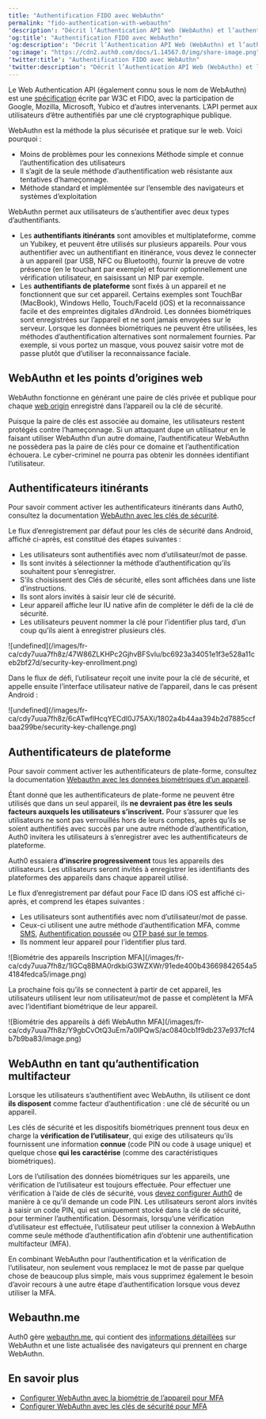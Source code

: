 ```yaml
---
title: "Authentification FIDO avec WebAuthn"
permalink: "fido-authentication-with-webauthn"
'description': "Décrit l’Authentication API Web (WebAuthn) et l’authentification basée sur FIDO, et comment elle fonctionne avec l’authentification multifacteur (MFA) Auth0."
'og:title': "Authentification FIDO avec WebAuthn"
'og:description': "Décrit l’Authentication API Web (WebAuthn) et l’authentification basée sur FIDO, et comment elle fonctionne avec l’authentification multifacteur (MFA) Auth0."
'og:image': "https://cdn2.auth0.com/docs/1.14567.0/img/share-image.png"
'twitter:title': "Authentification FIDO avec WebAuthn"
'twitter:description': "Décrit l’Authentication API Web (WebAuthn) et l’authentification basée sur FIDO, et comment elle fonctionne avec l’authentification multifacteur (MFA) Auth0."
---
```


Le Web Authentication API (également connu sous le nom de WebAuthn) est une [spécification](https://www.w3.org/TR/webauthn/) écrite par W3C et FIDO, avec la participation de Google, Mozilla, Microsoft, Yubico et d’autres intervenants. L’API permet aux utilisateurs d’être authentifiés par une clé cryptographique publique.

WebAuthn est la méthode la plus sécurisée et pratique sur le web. Voici pourquoi :

* Moins de problèmes pour les connexions Méthode simple et connue l’authentification des utilisateurs
* Il s’agit de la seule méthode d’authentification web résistante aux tentatives d’hameçonnage.
* Méthode standard et implémentée sur l’ensemble des navigateurs et systèmes d’exploitation

WebAuthn permet aux utilisateurs de s’authentifier avec deux types d’authentifiants.

* Les **authentifiants itinérants** sont amovibles et multiplateforme, comme un Yubikey, et peuvent être utilisés sur plusieurs appareils. Pour vous authentifier avec un authentifiant en itinérance, vous devez le connecter à un appareil (par USB, NFC ou Bluetooth), fournir la preuve de votre présence (en le touchant par exemple) et fournir optionnellement une vérification utilisateur, en saisissant un NIP par exemple.
* Les **authentifiants de plateforme** sont fixés à un appareil et ne fonctionnent que sur cet appareil. Certains exemples sont TouchBar (MacBook), Windows Hello, Touch/FaceId (iOS) et la reconnaissance facile et des empreintes digitales d’Android. Les données biométriques sont enregistrées sur l’appareil et ne sont jamais envoyées sur le serveur. Lorsque les données biométriques ne peuvent être utilisées, les méthodes d’authentification alternatives sont normalement fournies. Par exemple, si vous portez un masque, vous pouvez saisir votre mot de passe plutôt que d’utiliser la reconnaissance faciale.

## WebAuthn et les points d’origines web

WebAuthn fonctionne en générant une paire de clés privée et publique pour chaque [web origin](https://en.wikipedia.org/wiki/Same-origin_policy) enregistré dans l’appareil ou la clé de sécurité.

Puisque la paire de clés est associée au domaine, les utilisateurs restent protégés contre l’hameçonnage. Si un attaquant dupe un utilisateur en le faisant utiliser WebAuthn d’un autre domaine, l’authentificateur WebAuthn ne possèdera pas la paire de clés pour ce domaine et l’authentification échouera. Le cyber-criminel ne pourra pas obtenir les données identifiant l’utilisateur.

## Authentificateurs itinérants

Pour savoir comment activer les authentificateurs itinérants dans Auth0, consultez la documentation [WebAuthn avec les clés de sécurité](/docs/fr-ca/secure/multi-factor-authentication/fido-authentication-with-webauthn/configure-webauthn-security-keys-for-mfa).

Le flux d’enregistrement par défaut pour les clés de sécurité dans Android, affiché ci-après, est constitué des étapes suivantes :

* Les utilisateurs sont authentifiés avec nom d’utilisateur/mot de passe.
* Ils sont invités à sélectionner la méthode d’authentification qu’ils souhaitent pour s’enregistrer.
* S’ils choisissent des Clés de sécurité, elles sont affichées dans une liste d’instructions.
* Ils sont alors invités à saisir leur clé de sécurité.
* Leur appareil affiche leur IU native afin de compléter le défi de la clé de sécurité.
* Les utilisateurs peuvent nommer la clé pour l’identifier plus tard, d’un coup qu’ils aient à enregistrer plusieurs clés.

<Frame>![undefined](/images/fr-ca/cdy7uua7fh8z/47W86ZLKHPc2GjhvBFSvlu/bc6923a34051e1f3e528a11ceb2bf27d/security-key-enrollment.png)</Frame>

Dans le flux de défi, l’utilisateur reçoit une invite pour la clé de sécurité, et appelle ensuite l’interface utilisateur native de l’appareil, dans le cas présent Android :

<Frame>![undefined](/images/fr-ca/cdy7uua7fh8z/6cATwflHcqYECdI0J75AXi/1802a4b44aa394b2d7885ccfbaa299be/security-key-challenge.png)</Frame>

## Authentificateurs de plateforme

Pour savoir comment activer les authentificateurs de plate-forme, consultez la documentation [Webauthn avec les données biométriques d’un appareil](/docs/fr-ca/secure/multi-factor-authentication/fido-authentication-with-webauthn/configure-webauthn-device-biometrics-for-mfa).

Étant donné que les authentificateurs de plate-forme ne peuvent être utilisés que dans un seul appareil, ils **ne devraient pas être les seuls facteurs auxquels les utilisateurs s’inscrivent.** Pour s’assurer que les utilisateurs ne sont pas verrouillés hors de leurs comptes, après qu’ils se soient authentifiés avec succès par une autre méthode d’authentification, Auth0 invitera les utilisateurs à s’enregistrer avec les authentificateurs de plateforme.

Auth0 essaiera **d’inscrire progressivement** tous les appareils des utilisateurs. Les utilisateurs seront invités à enregistrer les identifiants des plateformes des appareils dans chaque appareil utilisé.

Le flux d’enregistrement par défaut pour Face ID dans iOS est affiché ci-après, et comprend les étapes suivantes :

* Les utilisateurs sont authentifiés avec nom d’utilisateur/mot de passe.
* Ceux-ci utilisent une autre méthode d’authentification <Tooltip href="/docs/fr-ca/glossary?term=multifactor-authentication" tip="Authentification multifacteur (MFA)
Processus d’authentification de l’utilisateur qui utilise un facteur en plus du nom d’utilisateur et du mot de passe, tel qu’un code par SMS." cta="Voir le glossaire">MFA</Tooltip>, comme [SMS](/docs/fr-ca/secure/multi-factor-authentication/multi-factor-authentication-factors/configure-sms-voice-notifications-mfa), [Authentification poussée](/docs/fr-ca/secure/multi-factor-authentication/multi-factor-authentication-factors/configure-push-notifications-for-mfa) ou [OTP basé sur le temps](/docs/fr-ca/secure/multi-factor-authentication/multi-factor-authentication-factors/configure-otp-notifications-for-mfa).
* Ils nomment leur appareil pour l’identifier plus tard.

<Frame>![Biométrie des appareils Inscription MFA](/images/fr-ca/cdy7uua7fh8z/1lGCq8BMA0rdkbiG3WZXWr/91ede400b43669842654a54184fedca5/image.png)</Frame>

La prochaine fois qu’ils se connectent à partir de cet appareil, les utilisateurs utilisent leur nom utilisateur/mot de passe et complètent la MFA avec l’identifiant biométrique de leur appareil.

<Frame>![Biométrie des appareils à défi WebAuthn MFA](/images/fr-ca/cdy7uua7fh8z/Y9gbCvOtQ3uEm7a0lPQwS/ac0840cb1f9db237e937fcf4b7b9ba83/image.png)</Frame>

## WebAuthn en tant qu’authentification multifacteur

<Callout icon="file-lines" color="#0EA5E9" iconType="regular">

Lorsque les utilisateurs s’authentifient avec WebAuthn, ils utilisent ce dont **ils disposent** comme facteur d’authentification : une clé de sécurité ou un appareil.

Les clés de sécurité et les dispositifs biométriques prennent tous deux en charge la **vérification de l’utilisateur**, qui exige des utilisateurs qu’ils fournissent une information **connue** (code PIN ou code à usage unique) et quelque chose **qui les caractérise** (comme des caractéristiques biométriques).

Lors de l’utilisation des données biométriques sur les appareils, une vérification de l’utilisateur est toujours effectuée. Pour effectuer une vérification à l’aide de clés de sécurité, vous [devez configurer Auth0](/docs/fr-ca/secure/multi-factor-authentication/fido-authentication-with-webauthn/configure-webauthn-security-keys-for-mfa) de manière à ce qu’il demande un code PIN. Les utilisateurs seront alors invités à saisir un code PIN, qui est uniquement stocké dans la clé de sécurité, pour terminer l’authentification. Désormais, lorsqu’une vérification d’utilisateur est effectuée, l’utilisateur peut utiliser la connexion à WebAuthn comme seule méthode d’authentification afin d’obtenir une authentification multifacteur (MFA).

En combinant WebAuthn pour l’authentification et la vérification de l’utilisateur, non seulement vous remplacez le mot de passe par quelque chose de beaucoup plus simple, mais vous supprimez également le besoin d’avoir recours à une autre étape d’authentification lorsque vous devez utiliser la MFA.

</Callout>

## Webauthn.me

Auth0 gère [webauthn.me](https://a0.to/webauthme-auth0-docs), qui contient des [informations détaillées](https://webauthn.me/introduction) sur WebAuthn et une liste actualisée des navigateurs qui prennent en charge WebAuthn.

## En savoir plus

* [Configurer WebAuthn avec la biométrie de l’appareil pour MFA](/docs/fr-ca/secure/multi-factor-authentication/fido-authentication-with-webauthn/configure-webauthn-device-biometrics-for-mfa)
* [Configurer WebAuthn avec les clés de sécurité pour MFA](/docs/fr-ca/secure/multi-factor-authentication/fido-authentication-with-webauthn/configure-webauthn-security-keys-for-mfa)
